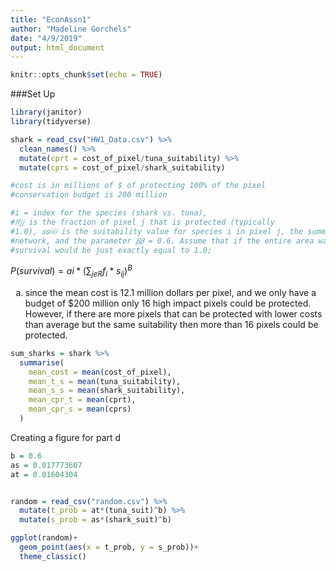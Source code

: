 ```yaml
---
title: "EconAssn1"
author: "Madeline Gorchels"
date: "4/9/2019"
output: html_document
---
```


```r
knitr::opts_chunk$set(echo = TRUE)
```

###Set Up

```r
library(janitor)
library(tidyverse)
```

```r
shark = read_csv("HW1_Data.csv") %>% 
  clean_names() %>% 
  mutate(cprt = cost_of_pixel/tuna_suitability) %>% 
  mutate(cprs = cost_of_pixel/shark_suitability)

#cost is in millions of $ of protecting 100% of the pixel
#conservation budget is 200 million

#i = index for the species (shark vs. tuna), 
#𝑓𝑓𝑗𝑗 is the fraction of pixel j that is protected (typically
#1.0), 𝑠𝑠𝑖𝑖𝑖𝑖 is the suitability value for species i in pixel j, the summation is over all pixels in your reserve
#network, and the parameter 𝛽𝛽 = 0.6. Assume that if the entire area was conserved, the probability of
#survival would be just exactly equal to 1.0; 

```

$P(survival) = ai*(\sum_{jeR} f_i*s_{ij})^B$

a) since the mean cost is 12.1 million dollars per pixel, and we only have a budget of $200 million only 16 high impact pixels could be protected. However, if there are more pixels that can be protected with lower costs than average but the same suitability then more than 16 pixels could be protected. 
```r
sum_sharks = shark %>% 
  summarise(
    mean_cost = mean(cost_of_pixel),
    mean_t_s = mean(tuna_suitability),
    mean_s_s = mean(shark_suitability),
    mean_cpr_t = mean(cprt),
    mean_cpr_s = mean(cprs)
  )
```

Creating a figure for part d

```r


b = 0.6
as = 0.017773607
at = 0.01604304


random = read_csv("random.csv") %>% 
  mutate(t_prob = at*(tuna_suit)^b) %>% 
  mutate(s_prob = as*(shark_suit)^b)

ggplot(random)+
  geom_point(aes(x = t_prob, y = s_prob))+
  theme_classic()
```

